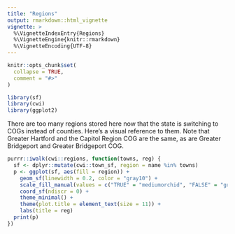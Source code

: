 ```yaml
---
title: "Regions"
output: rmarkdown::html_vignette
vignette: >
  %\VignetteIndexEntry{Regions}
  %\VignetteEngine{knitr::rmarkdown}
  %\VignetteEncoding{UTF-8}
---
```


```r
knitr::opts_chunk$set(
  collapse = TRUE,
  comment = "#>"
)
```

```r
library(sf)
library(cwi)
library(ggplot2)
```

There are too many regions stored here now that the state is switching to COGs instead of counties. Here's a visual reference to them. Note that Greater Hartford and the Capitol Region COG are the same, as are Greater Bridgeport and Greater Bridgeport COG.



```r
purrr::iwalk(cwi::regions, function(towns, reg) {
  sf <- dplyr::mutate(cwi::town_sf, region = name %in% towns)
  p <- ggplot(sf, aes(fill = region)) +
    geom_sf(linewidth = 0.2, color = "gray10") +
    scale_fill_manual(values = c("TRUE" = "mediumorchid", "FALSE" = "gray90"), guide = "none") +
    coord_sf(ndiscr = 0) +
    theme_minimal() +
    theme(plot.title = element_text(size = 11)) +
    labs(title = reg)
  print(p)
})
```

